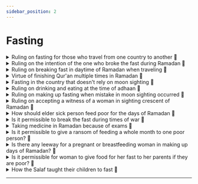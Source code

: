 ```yaml
---
sidebar_position: 2
---
```


# Fasting

<details>
<summary style={{fontWeight: "bold"}}>
Ruling on fasting for those who travel from one country to another 📃
</summary>

**Q:** May Allaah reward you. The questioner says: We fasted with the Kingdom of Saudi Arabia here, so if we return to our country at the end of Ramadan, should we follow the Kingdom as well on the day of Eid, or do we agree with our country?

**A:** If your people fasted for 30 days, then fast with them. I mean, you fasted 30 days with them, so fast with them. And if you fast for 29 days with the agreement of your people, then fast with them and break your fast. As for if you will fast for 28 days and if you break your fast with your people and it is established that they broke their fast by sighting the new moon or completing 30 days of Ramadan, then break the fast with them and make up a day. But if it is not proven that they broke their fast in a correct way, then fast that day on which they break their fast. And if you fear fitnah, conceal your fast. If you go and your people break their fast, either you have completed a 30-day fast, so break your fast with your people. Or if you fasted for 29 days, then break your fast with your people, even if they fasted for 30 days, and you do not have to do anything. Or that you have fasted 28 days and they fasted 29 days, and their breaking the fast was proven by a correct way, which is the sighting of the crescent, as long as we said 29 days, so break the fast with them and make up that day, because the month is not less than 29 days.

</details>

<details>
<summary style={{fontWeight: "bold"}}>
Ruling on the intention of  the one who broke the fast during Ramadan 📃
</summary>

**Q:** May Allaah be good to you and bless you and benefit Islam and the Muslims. The questioner says if at the beginning of the month he intended to fast the whole month and then passed out at night while he was preparing the intention and did not come to his senses until after dawn, is that sufficient for him?

**A:** His intention was cut off because he broke his fast that day. And whoever breaks the fast during the day during the month of Ramadan needs a new intention. This is the rule:  whoever breaks the fast during Ramadan needs a new intention.

</details>

<details>
<summary style={{fontWeight: "bold"}}>
Ruling on breaking fast in daytime of Ramadan when traveling 📃
</summary>

**Q:** May Allaah reward you. The questioner says: When is it permissible for us to break the fast if we want to travel during the day in Ramadan

**A:** Scholars differed regarding a Muslim who fasts at the beginning of the day and then travels during it. Does he break the fast? What appears to be the more correct opinion is that he may break the fast as long as he traveled during the day. And when does he start to break his fast? The majority of scholars, and it is more cautious, that he begins to break his fast if he leaves the urban areas of the city, and it is more cautious. Because a person does not know what will happen to him, he may break his fast, then he will stop traveling and miss the fast of that day. Some of the scholars are of the view that he breaks his fast even at home. It appears to be more correct that it is permissible for him to do so as long as he knows that he will leave the city during the day. But if he knows that he will not leave the urban areas of the city except at night, then it is not permissible for him to break his fast in his house. Because he will not travel during the day. I mean, brothers, a person at noon time wanted to travel to Makkah and his car was parked at the door. It is most likely that he will leave Medina much before sunset. It is permissible for him to break his fast while he is in his house before he goes out, even if this is contrary to what the majority of scholars say, because the evidence for it is established. But the more caution opinion is for a person not to break his fast until he leaves the urban area of his city, as we mentioned. As for a person who will travel before Maghrib and knows that he will not leave the borders of the city until the Maghrib prayer has arrived, then it is not permissible for him to break his fast at home because night will overtake him while he is in the city and he has not traveled. He does not have the right to break the fast while he is in his city

</details>

<details>
<summary style={{fontWeight: "bold"}}>
Virtue of finishing Qur'an multiple times in Ramadan 📃
</summary>

**Q:** Peace be upon you, and may Islam and Muslims benefit you. The questioner says, may God protect you. Is it better to recite the Qur’an a lot during this month, or to limit it to one or two recitations in recitation, contemplation and contemplation

**A:** The state of the predecessors indicates that the abundance of letters is better than the interpreted reading, which is with contemplation, but what appears, and God knows best, is that the matter differs according to different people in the view of the servant who is best for his heart, and what is more beneficial to the heart is better. And if it is possible to combine, such as making you an interpreted and deliberate conclusion from the beginning of the month to the end of the month, and making another reading for you in which you increase the letters, then this is good and perfect. For example, if you made the period between noon and afternoon, as much time as possible for you, in a contemplative reading that explained until the end of the month, and made you at the beginning of the day or at the end of it or at night a reading in which you multiply the letters.

</details>

<details>
<summary style={{fontWeight: "bold"}}>
Fasting in the country that doesn't rely on moon sighting 📃
</summary>

**Q:** May Allaah be good to you, bless you, and benefit Islam and Muslims. May Allaah reward you. The questioner says: If you are in a country that does not depend on the moon sighting, but rather depends on the astronomical calculation, and if the news of the moon sighting reaches them, they reject it if the calculation does not agree, then what should we do?

**A:** First, we must take the apparent meaning, so if the country depends on sighting, and they go out and see, and the officials in the country announce that the crescent has not been seen, then the people of the country take this. Shaban completes 30 days. What they did not say and they will not say, but if they said we saw the crescent, but it violates the calculation, so we do not take it. Here we take the view that they did not take, but this is what it is. But I say it as a scientific hypothesis. But if the country does not depend on the moon sighting in the first place, but rather depends on the astronomical calculation, and announces, perhaps a month or two in advance, that Ramadan is on such-and-such day. If it agrees with a legislation, even if it was not intended for its perpetrators, then it is considered to preserve the Muslims’ fast in general and the general principles of the Sharia. For example, it is announced that Ramadan is on so-and-so day through calculation and it agreed with people's of that country sighting of the crescent on that day. So they fasted on that day because of sighting. Here we say, O people of this country, fast, because this agreed with a legaslative aspect, which is the sighting in a Muslim country. Or it coincides with the completion of Sha’ban 30 days, then they fast, even if this is according to astronomical calculations. But if it does not agree with a legislation, then they look to the nearest country to them, and they rely on what that country says. If one of them fears trial or harm, then he fasts or breaks his fast secretly, yes.

</details>

<details>
<summary style={{fontWeight: "bold"}}>
Ruling on drinking and eating at the time of adhaan 📃
</summary>

**Q:** May Allaah bless you and bless you and benefit you from Islam and Muslims. May Allaah bless you, he says, he drank some water, thinking that dawn had not come. If he hears the iqama for prayer, what should he do?

**A:** If he sees the dawn, it is obligatory for the Muslim who is fasting to refrain from eating and drinking, unless the drinking vessel is in his hand, in which case it is permissible for him to drink. A license from Allaah Almighty. And the sign of dawn is the call to prayer at the time. If the muezzin calls the call to prayer at the time known in the country, then as soon as the call to prayer is given, the Muslim must refrain from eating and drinking. The mere fact that the muezzin says Allaahu Akbar, the Muslim must refrain from eating and drinking, unless he has a container of water in his hand. The origin is that the night remains. It is permissible for a person to eat and drink until he knows that dawn has broken. If in doubt, the origin the night remains. Therefore, Ibn Abbas used to say, may Allaah be pleased with them both, eat and drink as long as in doubt. I mean, I am in the car going to Makkah, and I do not know the time of dawn in the area where I am in the desert. I may eat and I may drink. Because the basic principle is that the night remains .What is not permissible, my brothers, is what some of the brothers do inside Al-Madinah and say, “By Allaah, I was in doubt if it was dawn, so I eat and drink even if the muezzin called. If the muezzin called, then you know that dawn had broken.” Well, this brother of ours woke up and went to the refrigerator and drank water thinking that the muazzin did not call for prayer. ٍSo when he drank, the muezzin established the prayer. What is the ruling on fasting? The answer is that if he was not negligent and there was no sign of dawn, then his fast is valid. Because the principle is that the night remains. And his action was done in error. And Allaah Almighty, in the supplication of the believers, said, “Glory be to our Lord, do not blame us if we forget or err.” The Most Gracious, Glory be to Him, said, I have done. But if he was negligent, they had an alarm but he was negligent and indulgent, then he must make up that day, yes

</details>  

<details>
<summary style={{fontWeight: "bold"}}>
Ruling on making up fasting when mistake in moon sighting occurred 📃
</summary>

**Q:** May Allaah reward you, the questioner says: You said, may Allaah preserve you, that it is not permissible to fast today, the 30th of Sha’ban, as the 1st of Ramadan. While in reality, that day was from Ramadan and the moon sighting was after the 29th of Sha'baan. Is it obligatory on people to make up that day?

**A:** Yes, if it was thought Shaban was 30 days and after we fasted for 28 days, we witnessed the crescent of Shawwal. This happened to us in our country years ago. If we see the crescent of Shawwal, we must break our fast. Although we have fasted 28 days. Because it is forbidden for us to fast on the day of Eid. Then we need to make up a day. Because the month is not less than 29 days, yes.

</details>

<details>
<summary style={{fontWeight: "bold"}}>
Ruling on accepting a witness of a woman in sighting crescent of Ramadan 📃
</summary>

**Q:** May Allaah be good to you, bless you, and benefit you from Islam and the Muslims. More than one question says: "May Allaah protect you. What is the correct opinion on accepting witness of a woman in moon sighting of Ramadan

**A:** If a woman sees the crescent, then she considers seeing the crescent for herself, because she has seen the crescent. And there is a well-known difference of opinions regarding the issue of who saw the crescent and the sighting was not accepted. As for accepting the sighting from a woman for others, the disagreement is strong. What is mentioned in the Sunnah is the sighting of a man. Therefore, I refrain from speaking on the issue of obligating Muslims to fast based on sighting of a woman. Yes.

</details> 

<details>
<summary style={{fontWeight: "bold"}}>
How should elder sick person feed poor for the days of Ramadan 📃
</summary>

**Q:** May Allaah reward you. The questioner says: Does he feed on behalf of the old sick person every day, or collect 30 poor people in one day?

**A:** It is permissible to feed for every day. It is permissible to feed for the whole month at the end of the month. As did Anas, may Allaah be pleased with him. As for feeding for the whole month at the beginning of the month, it is a matter of disagreement among the scholars. And I think that it is permissible as long as the month has entered and the reason has taken place. And what seems to be the most correct opinion is that it is permissible, even if the days have not yet come, because the reason has taken place. yes

</details>

<details>
<summary style={{fontWeight: "bold"}}>
Is it permissible to break the fast during times of war 📃
</summary>

**Q:** May Allaah reward you. The questioner says: We are at war with the Kharijites. Is it permissible for us to break our fast in this war at all, or only when we meet the enemy?

**A:** Your war with the Kharijites is a war in the country. It is, as they say today, in their military terms, a guerrilla war, not a war of soldiers, for it is not permissible to break the fast while waiting and anticipating. Rather, breaking the fast is permissible in the event of engaging with the enemy and actively fighting them. yes

</details>

<details>
<summary style={{fontWeight: "bold"}}>
Taking medicine in Ramadan because of exams 📃
</summary>

**Q:** May Allaah be good to you. The questioner says he has tests these days, and he takes thyroid medicine because he does not have a thyroid gland. He says, may Allaah protect you, and if he does not drink it, his head hurts very much, and he cannot test. So what does he do?

**A:** If you are able to organize the medicine so that you take it at dawn, before the call to prayer, even if it is in a specific quantity, by referring to the doctor, then you must do that. As for just testing and some of them say fasting makes the mind weak or lazy. This is the opposite of scientific research. Scientific research has proven that fasting makes the mind sharp. However, the tests are not a reason for breaking the fast. And if the test conflicted with fasting, we would have said leave the study and fast, although it does not conflict. But Satan deceives people. And some muftis, may Allaah guide us and them, they tend to what pleases people. This means that some people manage to present as truth what would be a popular opinion with the people. This one, everything is forbidden with him. But if they see you as flexible, it means that you are determined according to people's fluctuations. You will be popular with them. And Iblis is keen. Love of popularity is a disaster. And the love of people returning to man is a disaster. Man loves this. If he does not strive against himself by Allaah, he will neglect his religion even if he is a mufti. Some of the muftis, may Allaah guided us and them, I mean, tend to give fatwas to people as they like. And that they say to people if you are in a country where the day is long, fast with the number of hours in Mecca and break your fast even if it is noon. Mashallah. This sheikh. Or they say the students who are testing break their fast and make up. These fatwas are not based on a valid legal basis. We ask Allaah to help the muftis to do their duty, to fear Allaah, and to observe Allaah. We are all going to die. And we will all meet Allaah. And Allaah will hold us accountable, and there is not one of you who will not be spoken to by his Lord, without an interpreter between him and Him. He looks to his right and sees nothing but what he has put forth. And he looks to the left and he does not see anything except what he has put forth. And he looks in front of him and sees nothing but the Fire. We ask Allaah to protect us and you.

</details>

<details>
<summary style={{fontWeight: "bold"}}>
Is it permissible to give a ransom of feeding a whole month to one poor person? 📃
</summary>

**Q:** May Allaah be good to you. The questioner says: Is it permissible to give a ransom of feeding a whole month to one poor person?

**A:** Yes, it is permissible, and this is not like expiation for the oath. Because the expiation for an oath is stipulated in feeding ten poor people. And what is most correct is that he must feed ten. And if he feeds one poor person, he manages to feed him every day, this will not suffice in expiation for an oath. As for the expiation of missed fasting, it is not, because what is required is the feeding of poor. Every day he feeds a poor person. If you feed 30 poor people for 30 days, it is valid. And if he feeds a poor person for 30 days, it is one poor person. He calls him every day and feeds him, that suffices him. Yes

</details>

<details>
<summary style={{fontWeight: "bold"}}>
Is there any leeway for a pregnant or breastfeeding woman in making up days of Ramadan? 📃
</summary>

**Q:** May Allah reward you. The questioner says: Some women continue to be pregnant and breast-feed for many years. Is this a reason to lighten making up days of fasting?

**A:** No. But it lightens paying it back. She does not have to do any expiation for the delay, which means that we have a woman who was pregnant during the month of Ramadan. We said that she doesn't have to fast. She delivered months later. And she became breast-feeding. She breastfeeds for two years. She doesn't have to fast. Ok. She will make it up three years later. Ramadan has come, and the second Ramadan has come. We say that she only has to make up for it if she fears for herself. As for the expiation for the delay, it is not obligatory. And she must make up along with feeding if she fears for her child. She does not have to do another expiation for the delay.

</details>

<details>
<summary style={{fontWeight: "bold"}}>
Is it permissible for woman to give food for her fast to her parents if they are poor? 📃
</summary>

**Q:** May Allaah reward you. The questioner says: Is it permissible for a nursing mother to give the ransom for her fast to her parents’ house if they are poor?

**A:** Nothing's wrong in that, nothing's wrong in that. This is not zakat, yes

</details>

<details>
<summary style={{fontWeight: "bold"}}>
How the Salaf taught their children to fast 📃
</summary>

**Q:** May Allaah protect you, says the questioner. We hope that you will explain to us how the Salaf taught their children to fast.

**A:** They used to say that if a boy is able to fast after he has reached the age of discernment, then there must be two things, brothers: he must reach the age of discernment and be able to fast. Because he may reach nine years of age and he cannot stand fasting. It is necessary to do both. Before that, fasting is partial. Fast until the forenoon or so, out of love for fasting only. But if he reaches the age of discernment and is able to fast, then he fasts. It is likely that this is the duty of the parents. Although fasting is not obligatory for the boy. The predecessors used to fast themselves and give them toys to play with so that they would be free from food and drink. This is how the righteous predecessors used to do, and there is no objection to gradation. Fast the noon, Allaah willing, Allaah willing. You have a week to fast until noon. Fast today until the afternoon. After a few days, he went to Morocco to get used to it. And there is nothing wrong with the reward, but do not associate it with worship, rather make it an effect of worship. Do not teach your child insincerity from a young age. Do not teach your son that he worships Allaah for the sake of the world. Don't tell him if you pray, I will give you a riyal because he will pray for a riyal. So teach him not to be faithful. But if he prays, give him a riyal and say, “You have satisfied Allaah.” Then Allaah guided me to give you a riyal. You prayed and this pleases Allaah, for Allaah Almighty has guided me to give you a riyal. I mean, this is the effect of his prayer. back on this. Also in fasting, it is okay to give them a reward. Of course, play is one thing, and the reward is another. But reward make it the effect of action, not a reason for action. Raise him on this, raise him on sincerity, and that worship is the key to happiness. And if a servant of Allaah comes to him good deeds. If he fasts, for example, he will come to him at night with a game he loves. So see, Allaah willing, because you kept silent, may Allaah Almighty be pleased with those who fasted, and taught me and guided me to go and buy you the game. Your classes brought you this. So it instilled in himself that his happiness and goodness are in this world because of his worship. But his worship is not because of the world. It is only for Allaah, and this is accurate in education. Many people neglect it, and perhaps this is enough, and Allaah knows best, and may Allaah’s blessings and peace be upon our Prophet

</details>

---